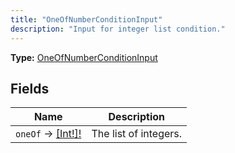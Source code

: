 ```yaml
---
title: "OneOfNumberConditionInput"
description: "Input for integer list condition."
---
```


**Type:** [OneOfNumberConditionInput](/api-reference/types/oneofnumberconditioninput)

## Fields

| Name | Description |
|------|-------------|
| `oneOf` → [[Int!]!](/api-reference/types/int) | The list of integers. |

